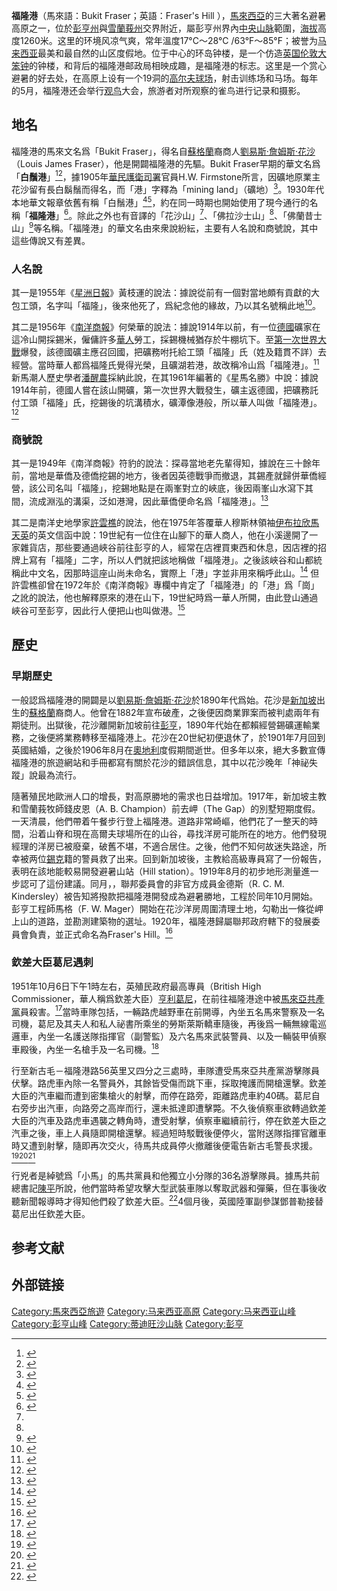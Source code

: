 
{{Infobox settlement
|name = 福隆港
|official_name ={{native name|ms|Bukit Fraser|icon=no}}<br/>{{native name|en|Fraser's Hill|icon=no}}<br/>{{native name|tamil|பிரேசர் மலை|icon=no}}<br/>{{native name|jawi|بوكيت فراسر|icon=no}}
|settlement_type = 城镇
|image_skyline = Fraser's Hill Clock Tower.JPG
|image_flag = 
|image_seal =
|pushpin_map = Malaysia
|pushpin_label_position = right
|subdivision_type = 国家
|subdivision_name = {{MYS}}
|subdivision_type1 = [[马来西亚州属|州]]
|subdivision_name1 = {{flag|Pahang}}
|subdivision_type2 = [[马来西亚县份|县]]
|subdivision_name2 = [[劳勿县|劳勿县]]
|leader_title =
|leader_name =
|area_total_sq_mi = 
|area_total_km2 = 
|population_as_of = 
|population_total = 
|population_density_sq_mi = 
|population_density_km2 = 
|population_demonym = 
|timezone = 马来西亚标准时间 
|utc_offset = +8
|timezone_DST = 无
|elevation_m = 
|elevation_ft = 
|coordinates = {{coord|3|42|50.4|N|101|44|6|E|region:MY|display=inline,title}}
|postal_code_type = 邮政编码
|postal_code = 49xxx
|blank_name_sec1 = 
|blank_info_sec1 = 
|website = {{URL|http://mdraub.gov.my/}}
}}

'''福隆港'''（馬來語：Bukit Fraser；英語：Fraser's Hill ），[[馬來西亞|馬來西亞]]的三大著名避暑高原之一，位於[[彭亨州|彭亨州]]與[[雪蘭莪州|雪蘭莪州]]交界附近，屬彭亨州界內[[蒂迪旺沙山脉|中央山脉]]範圍，[[海拔|海拔]]高度1260米。这里的环境风凉气爽，常年溫度17°C〜28°C /63°F〜85°F；被誉为[[马来西亚|马来西亚]]最美和最自然的山区度假地。位于中心的环岛钟楼，是一个仿造[[英国|英国]][[伦敦|伦敦]][[大笨钟|大笨钟]]的钟楼，和背后的福隆港邮政局相映成趣，是福隆港的标志。这里是一个赏心避暑的好去处，在高原上设有一个19洞的[[高尔夫球场|高尔夫球场]]，射击训练场和马场。每年的5月，福隆港还会举行[[观鸟|观鸟]]大会，旅游者对所观察的雀鸟进行记录和摄影。

== 地名 ==
福隆港的馬來文名爲「Bukit Fraser」，得名自[[蘇格蘭|蘇格蘭]]裔商人[[劉易斯·詹姆斯·花沙|劉易斯·詹姆斯·花沙]]（Louis James Fraser），他是開闢福隆港的先驅。Bukit Fraser早期的華文名爲「'''白鬚港'''」<ref name=":02">{{Cite book|title=《南洋埠名》|last=谭俚夫|first=|publisher=星洲古友轩|year=1923年5月|isbn=|location=|pages=18}}</ref><ref name=":12">{{Cite book|title=《南洋四州府華僑商業交通錄》|last=徐雨郊, 高夢雲|first=|publisher=光明印務局|year=1928|isbn=|location=怡保|pages=44}}</ref>，據1905年[[華民護衛司署|華民護衛司署]]官員H.W. Firmstone所言，因礦地原業主花沙留有長白鬍鬚而得名，而「港」字釋為「mining land」（礦地）<ref name=":2">{{Cite journal|title=Chinese Names of Streets and Places in Singapore and the Malay Peninsula (Continued)|author=H. W. Firmstone|url=https://www.jstor.org/stable/41560566?seq=1|journal=Journal of the Straits Branch of the Royal Asiatic Society, No. 42 (FEBRUARY1905), pp. 53-208|issue=|doi=|others=|year=|volume=|page=|pmid=|access-date=2020-06-23|archive-date=2021-04-20|archive-url=https://web.archive.org/web/20210420084713/https://www.jstor.org/stable/41560566?seq=1|dead-url=no}}</ref>。1930年代本地華文報章依舊有稱「白鬚港」<ref>{{Cite news|url=https://eresources.nlb.gov.sg/newspapers/Digitised/Article/nysp19351011-1.2.15?ST=1|title=馬來亞陸軍總司令 赴彭亨白鬚港養疴 何時返星現未確定|author=|date=1935-10-11|work=南洋商报|publisher=|accessdate=|language=|format=|archive-date=2021-04-18|archive-url=https://web.archive.org/web/20210418052846/https://eresources.nlb.gov.sg/newspapers/Digitised/Article/nysp19351011-1.2.15?ST=1|dead-url=no}}</ref><ref>{{Cite news|url=https://eresources.nlb.gov.sg/newspapers/Digitised/Article/singfreepressb19351011-1.2.6?ST=1|title=MAJ-GEN. LEWIN|author=|date=1935-10-11|work=The Singapore Free Press and Mercantile Advertiser|publisher=|accessdate=|language=|format=|archive-date=2021-04-18|archive-url=https://web.archive.org/web/20210418052854/https://eresources.nlb.gov.sg/newspapers/Digitised/Article/singfreepressb19351011-1.2.6?ST=1|dead-url=no}}</ref>，約在同一時期也開始使用了現今通行的名稱「'''福隆港'''」<ref>{{Cite news|url=https://eresources.nlb.gov.sg/newspapers/Digitised/Article/nysp19340911-1.2.51.1?ST=1|title=吉隆坡瓊州會舘大會詳情 主席王兆松報告 瓊州會館聯合會成立經過！推舉王兆松林少懷等七十人爲徵求委員|author=|date=1934-09-11|work=南洋商报|publisher=|accessdate=|language=|format=|archive-date=2021-04-18|archive-url=https://web.archive.org/web/20210418052912/https://eresources.nlb.gov.sg/newspapers/Digitised/Article/nysp19340911-1.2.51.1?ST=1|dead-url=no}}</ref>。除此之外也有音譯的「花沙山」<ref name=":5" />、「佛拉沙士山」<ref name=":5" />、「佛蘭昔士山」<ref>{{Cite book|title=《星洲十年》|last=关楚璞主编|first=|publisher=星洲日报社|year=1940|isbn=|location=新加坡|pages=1085}}</ref>等名稱。「福隆港」的華文名由來衆說紛紜，主要有人名說和商號說，其中這些傳說又有差異。

=== 人名說 ===
其一是1955年《[[星洲日報|星洲日報]]》黃枝運的說法：據說從前有一個對當地頗有貢獻的大包工頭，名字叫「福隆」，後來他死了，爲紀念他的緣故，乃以其名號稱此地<ref>{{Cite news|url=https://eresources.nlb.gov.sg/newspapers/Digitised/Article/scjp19550616-1.2.37.6|title=本邦第二高原 福隆港輪廓|author=|date=1955-06-16|work=星洲日報|publisher=|accessdate=|language=|format=|archive-date=2021-04-18|archive-url=https://web.archive.org/web/20210418052849/https://eresources.nlb.gov.sg/newspapers/Digitised/Article/scjp19550616-1.2.37.6|dead-url=no}}</ref>。

其二是1956年《[[南洋商報|南洋商報]]》何榮華的說法：據說1914年以前，有一位[[德國|德國]]礦家在這冷山開採錫米，僱傭許多[[華人|華人]]勞工，採錫機械猶存於牛棚坑下。至[[第一次世界大战|第一次世界大戰]]爆發，該德國礦主應召回國，把礦務咐托給工頭「福隆」氏（姓及籍貫不詳）去經營。當時華人都爲福隆氏覺得光榮，且礦湖若港，故改稱冷山爲「福隆港」。<ref>{{Cite news|url=https://eresources.nlb.gov.sg/newspapers/Digitised/Article/nysp19560311-1.2.26.4|title=馬來亞避暑勝地福隆港|author=|date=1956-03-11|work=南洋商报|publisher=|accessdate=|language=|format=|archive-date=2021-04-18|archive-url=https://web.archive.org/web/20210418052850/https://eresources.nlb.gov.sg/newspapers/Digitised/Article/nysp19560311-1.2.26.4|dead-url=no}}</ref>新馬潮人歷史學者[[潘醒農|潘醒農]]採納此說，在其1961年編著的《星馬名勝》中說：據說1914年前，德國人嘗在該山開礦，第一次世界大戰發生，礦主返德國，把礦務託付工頭「福隆」氏，挖錫後的坑溝積水，礦潭像港般，所以華人叫做「福隆港」。<ref name=":5">{{Cite book|title=《星馬名勝》|last=潘醒農|first=|publisher=南島出版社|year=1961|isbn=|location=新加坡|pages=150}}</ref>

=== 商號說 ===
其一是1949年《南洋商報》符豹的說法：探尋當地老先輩得知，據說在三十餘年前，當地是華僑及德僑挖錫的地方，後者因英德戰爭而撤退，其錫產就歸併華僑經營，該公司名叫「福隆」，挖錫地點是在兩峯對立的峽底，後因兩峯山水瀉下其間，流成淵泓的溝渠，泛如港灣，因此華僑便命名爲「福隆港」。<ref>{{Cite news|url=https://eresources.nlb.gov.sg/newspapers/Digitised/Article/nysp19490221-1.2.35.32|title=福隆港風光|author=|date=1949-02-21|work=南洋商报|publisher=|accessdate=|language=|format=|archive-date=2021-04-18|archive-url=https://web.archive.org/web/20210418052909/https://eresources.nlb.gov.sg/newspapers/Digitised/Article/nysp19490221-1.2.35.32|dead-url=no}}</ref>

其二是南洋史地學家[[許雲樵|許雲樵]]的說法，他在1975年答覆華人穆斯林領袖[[伊布拉欣馬天英|伊布拉欣馬天英]]的英文信函中說：19世紀有一位住在山腳下的華人商人，他在小溪邊開了一家雜貨店，那些要通過峽谷前往彭亨的人，經常在店裡買東西和休息，因店裡的招牌上寫有「福隆」二字，所以人們就把該地稱做「福隆港」。之後該峽谷和山都統稱此中文名，因那時這座山尚未命名，實際上「港」字並非用來稱呼此山。<ref>{{Cite book|title=《許雲樵來往書信集》|last=廖文辉、曾维龙（纂注）|first=|publisher=新纪元学院马来西亚族群研究中心|year=2006年11月|isbn=983-3527-01-9|location=加影|pages=418-419}}</ref> 但許雲樵卻曾在1972年於《南洋商報》專欄中肯定了「福隆港」的「港」爲「崗」之訛的說法，他也解釋原來的港在山下，19世紀時爲一華人所開，由此登山通過峽谷可至彭亨，因此行人便把山也叫做港。<ref>{{Cite web|title=文心雕蟲|url=http://eresources.nlb.gov.sg/newspapers/Digitised/Article/nysp19721230-1.2.48.6|accessdate=|author=|date=1972-12-30|format=|work=[[南洋商报|南洋商报]]|publisher=|language=|archive-date=2019-02-09|archive-url=https://web.archive.org/web/20190209124947/http://eresources.nlb.gov.sg/newspapers/Digitised/Article/nysp19721230-1.2.48.6|dead-url=no}}</ref>

== 歷史 ==

=== 早期歷史 ===
一般認爲福隆港的開闢是以[[劉易斯·詹姆斯·花沙|劉易斯·詹姆斯·花沙]]於1890年代爲始。花沙是[[新加坡|新加坡]]出生的[[蘇格蘭|蘇格蘭]]裔商人。他曾在1882年宣布破產，之後便因商業罪案而被判處兩年有期徒刑。出獄後，花沙離開新加坡前往[[彭亨|彭亨]]，1890年代始在都賴經營錫礦運輸業務，之後便將業務轉移至福隆港上。花沙在20世紀初便退休了，於1901年7月回到英國結婚，之後於1906年8月在[[奧地利|奧地利]]度假期間逝世。但多年以來，絕大多數宣傳福隆港的旅遊網站和手冊都寫有關於花沙的錯誤信息，其中以花沙晚年「神祕失蹤」說最為流行。

隨著殖民地歐洲人口的增長，對高原勝地的需求也日益增加。1917年，新加坡主教{{tsl|en|Charles Ferguson-Davie|弗格森-大衛}}和雪蘭莪牧師錢皮恩（A. B. Champion）前去岬（The Gap）的別墅短期度假。一天清晨，他們帶着午餐步行登上福隆港。道路非常崎嶇，他們花了一整天的時間，沿着山脊和現在高爾夫球場所在的山谷，尋找洋房可能所在的地方。他們發現經理的洋房已被廢棄，破舊不堪，不適合居住。之後，他們不知何故迷失路途，所幸被两位[[錫克|錫克]]籍的警員救了出来。{{sfn|Maxwell (1954)|p=75}}回到新加坡後，主教給高級專員{{tsl|en|Arthur Young (colonial administrator)|亞瑟·楊}}寫了一份報告，表明在該地能較易開發避暑山站（Hill station）。1919年8月的初步地形測量進一步認可了這份建議。同月，，聯邦委員會的非官方成員金德斯（R. C. M. Kindersley）被告知將撥款把福隆港開發成為避暑勝地，工程於同年10月開始。彭亨工程師馬格（F. W. Mager）開始在花沙洋房周圍清理土地，勾勒出一條從岬上山的道路，並勘測建築物的選址。1920年，福隆港歸屬聯邦政府轄下的發展委員會負責，並正式命名為Fraser's Hill。<ref name=":0">{{Cite web|title=HISTORY- Fraser's Hill Page 2|url=http://www.pkbf.org.my/history2.htm|accessdate=|author=|date=|format=|publisher=Fraser's Hill Development Corporation (FHDC)|language=|archiveurl=https://web.archive.org/web/20121125233610/http://www.pkbf.org.my/history2.htm|archivedate=2012-11-25|dead-url=yes}}</ref>

=== 欽差大臣葛尼遇刺 ===
1951年10月6日下午1時左右，英殖民政府最高專員（British High Commissioner，華人稱爲欽差大臣）[[亨利·葛尼|亨利葛尼]]，在前往福隆港途中被[[馬來亞共產黨|馬來亞共產黨]]員殺害。<ref>{{Cite news|url=https://eresources.nlb.gov.sg/newspapers/Digitised/Article/straitstimes19511007-1.2.2|title=SIR HENRY GURNEY KILLED -HE DREW BANDIT FIRE|author=|date=1951-10-07|work=The Straits Times|publisher=|accessdate=|language=|format=|archive-date=2021-04-18|archive-url=https://web.archive.org/web/20210418062421/https://eresources.nlb.gov.sg/newspapers/Digitised/Article/straitstimes19511007-1.2.2|dead-url=no}}</ref>當時車隊包括，一輛路虎越野車在前開導，內坐五名馬來警察及一名司機，葛尼及其夫人和私人祕書所乘坐的勞斯萊斯轎車隨後，再後爲一輛無線電巡邏車，內坐一名護送隊指揮官（副警監）及六名馬來武裝警員、以及一輛裝甲偵察車殿後，內坐一名槍手及一名司機。<ref>{{Cite news|url=https://eresources.nlb.gov.sg/newspapers/Digitised/Article/nysp19511015-1.2.48.15|title=調查葛誼爵士遇難情形 聯邦政府發表文告 中伏時爵士步出車外遭擊斃 夫人與私人秘書則仍留車内|author=|date=1951-10-15|work=南洋商报|publisher=|accessdate=|language=|format=|archive-date=2021-04-18|archive-url=https://web.archive.org/web/20210418062432/https://eresources.nlb.gov.sg/newspapers/Digitised/Article/nysp19511015-1.2.48.15|dead-url=no}}</ref>

行至新古毛－福隆港路56英里又四分之三處時，車隊遭受馬來亞共產黨游擊隊員伏擊。路虎車內除一名警員外，其餘皆受傷而跳下車，採取掩護而開槍還擊。欽差大臣的汽車繼而遭到密集槍火的射擊，而停在路旁，距離路虎車約40碼。葛尼自右旁步出汽車，向路旁之高岸而行，還未抵達即遭擊斃。不久後偵察車欲轉過欽差大臣的汽車及路虎車遇襲之轉角時，遭受射擊，偵察車繼續前行，停在欽差大臣之汽車之後，車上人員隨即開槍還擊。經過短時駁戰後便停火，當附送隊指揮官離車時又遭到射擊，隨即再次交火，待馬共成員停火撤離後便電告新古毛警長求援。<ref>{{Cite news|url=https://eresources.nlb.gov.sg/newspapers/Digitised/Article/nysp19511015-1.2.48.16|title=欽差大臣汽車遭密集炮火射擊|author=|date=1951-10-15|work=南洋商报|publisher=|accessdate=|language=|format=|archive-date=2021-04-18|archive-url=https://web.archive.org/web/20210418062418/https://eresources.nlb.gov.sg/newspapers/Digitised/Article/nysp19511015-1.2.48.16|dead-url=no}}</ref><ref>{{Cite news|url=https://eresources.nlb.gov.sg/newspapers/Digitised/Article/nysp19511015-1.2.48.21|title=電新古毛警署求援|author=|date=1951-10-15|work=南洋商报|publisher=|accessdate=|language=|format=|archive-date=2021-04-18|archive-url=https://web.archive.org/web/20210418062417/https://eresources.nlb.gov.sg/newspapers/Digitised/Article/nysp19511015-1.2.48.21|dead-url=no}}</ref><ref>{{Cite news|url=https://eresources.nlb.gov.sg/newspapers/Digitised/Article/straitstimes19511015-1.2.17|title=TRIP TO GAP DECIDED TWO DAYS BEFORE|author=|date=1951-10-15|work=The Straits Times|publisher=|accessdate=|language=|format=|archive-date=2021-04-18|archive-url=https://web.archive.org/web/20210418062416/https://eresources.nlb.gov.sg/newspapers/Digitised/Article/straitstimes19511015-1.2.17|dead-url=no}}</ref>

行兇者是綽號爲「小馬」的馬共黨員和他獨立小分隊的36名游擊隊員。據馬共前總書記[[陳平_(馬來西亞)|陳平]]所說，他們當時希望攻擊大型武裝車隊以奪取武器和彈藥，但在事後收聽新聞報導時才得知他們殺了欽差大臣。<ref>{{Cite book|title=《我方的歷史》|last=陳平|first=|publisher=Media Master. Pte Ltd|year=2004|isbn=981-05-2075-1|location=新加坡|pages=257-259}}</ref>4個月後，英國陸軍副參謀鄧普勒接替葛尼出任欽差大臣。

==参考文献==
{{reflist|3}}

==外部链接==
{{Portal box|马来西亚}}

{{彭亨}}
[[Category:馬來西亞旅遊|Category:馬來西亞旅遊]]
[[Category:马来西亚高原|Category:马来西亚高原]]
[[Category:马来西亚山峰|Category:马来西亚山峰]]
[[Category:彭亨山峰|Category:彭亨山峰]]
[[Category:蒂迪旺沙山脉|Category:蒂迪旺沙山脉]]
[[Category:彭亨|Category:彭亨]]